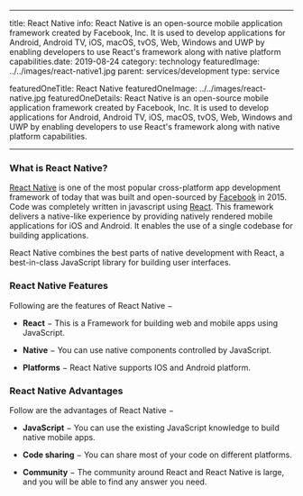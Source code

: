 
---
title: React Native
info: React Native is an open-source mobile application framework created by Facebook, Inc. It is used to develop applications for Android, Android TV, iOS, macOS, tvOS, Web, Windows and UWP by enabling developers to use React's framework along with native platform capabilities.date: 2019-08-24
category: technology
featuredImage: ../../images/react-native1.jpg
parent: services/development
type: service

featuredOneTitle: React Native
featuredOneImage: ../../images/react-native.jpg
featuredOneDetails: React Native is an open-source mobile application framework created by Facebook, Inc. It is used to develop applications for Android, Android TV, iOS, macOS, tvOS, Web, Windows and UWP by enabling developers to use React's framework along with native platform capabilities.

---

### What is React Native?

[React Native](https://reactnative.dev/) is one of the most popular cross-platform app development framework of today that was built and open-sourced by [Facebook](https://www.facebook.com/) in 2015. Code was completely written in javascript using [React](https://reactjs.org/). This framework delivers a native-like experience by providing natively rendered mobile applications for iOS and Android. It enables the use of a single codebase for building applications.

React Native combines the best parts of native development with React, a best-in-class JavaScript library for building user interfaces.

### React Native Features

Following are the features of React Native −

-   **React**  − This is a Framework for building web and mobile apps using JavaScript.
    
-   **Native**  − You can use native components controlled by JavaScript.
    
-   **Platforms**  − React Native supports IOS and Android platform.
    

### React Native Advantages

Follow are the advantages of React Native −

-   **JavaScript**  − You can use the existing JavaScript knowledge to build native mobile apps.
    
-   **Code sharing**  − You can share most of your code on different platforms.
    
-   **Community**  − The community around React and React Native is large, and you will be able to find any answer you need.



